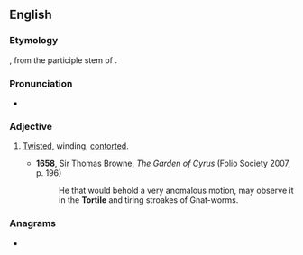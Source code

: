 ==English==

===Etymology===
{{bor|en|la|tortilis}}, from the participle stem of {{m|la|torqueō||twist, turn}}.

===Pronunciation===
* {{IPA|/ˈtɔːtaɪl/|lang=en}}

===Adjective===
{{en-adj}}

# {{lb|en|rare}} [[twisted|Twisted]], winding, [[contorted]].
#* '''1658''', Sir Thomas Browne, ''The Garden of Cyrus'' (Folio Society 2007, p. 196)
#*: He that would behold a very anomalous motion, may observe it in the '''Tortile''' and tiring stroakes of Gnat-worms.

===Anagrams===
* {{anagrams|en|triolet}}